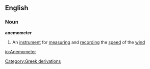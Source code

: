 ==English==
===Noun===
{{wikipedia}}
'''anemometer'''
#An [[instrument]] for [[measuring]] and [[record]]ing the [[speed]] of the [[wind]]
[[Category:Greek derivations]]

[[io:Anemometer]]
